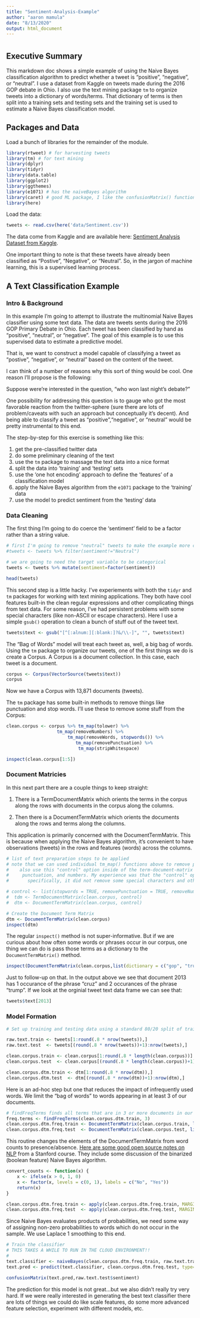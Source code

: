 ```yaml
---
title: "Sentiment-Analysis-Example"
author: "aaron mamula"
date: "8/13/2020"
output: html_document
---
```


# {.tabset .tabset-fade .tabset-pills}

## Executive Summary

This markdown doc shows a simple example of using the Naive Bayes classification algorithm to predict whether a tweet is "positive", "negative", or "neutral". I use a dataset from Kaggle on tweets made during the 2016 GOP debate in Ohio. I also use the text mining package ```tm``` to organize tweets into a dictionary of words/terms. That dictionary of terms is then split into a training sets and testing sets and the training set is used to estimate a Naive Bayes classification model.  

## Packages and Data

Load a bunch of libraries for the remainder of the module. 

```r
library(rtweet) # for harvesting tweets
library(tm) # for text mining
library(dplyr) 
library(tidyr)
library(data.table)
library(ggplot2)
library(ggthemes)
library(e1071) # has the naiveBayes algorithm
library(caret) # good ML package, I like the confusionMatrix() function
library(here)
```

Load the data:

```r
tweets <- read.csv(here('data/Sentiment.csv'))

```

The data come from Kaggle and are available here: [Sentiment Analysis Dataset from Kaggle](https://www.kaggle.com/crowdflower/first-gop-debate-twitter-sentiment?select=Sentiment.csv. These are tweets collected during a GOP Debate in Ohio for the 2016 Presidential nomination).

One important thing to note is that these tweets have already been classified as "Postive", "Negative", or "Neutral". So, in the jargon of machine learning, this is a supervised learning process.


## A Text Classification Example {.tabset}

### Intro & Background

In this example I'm going to attempt to illustrate the multinomial Naive Bayes classifier using some text data. The data are tweets sents during the 2016 GOP Primary Debate in Ohio. Each tweet has been classified by hand as "positive", "neutral", or "negative". The goal of this example is to use this supervised data to estimate a predictive model. 

That is, we want to construct a model capable of classifying a tweet as "postive", "negative", or "neutral" based on the content of the tweet.

I can think of a number of reasons why this sort of thing would be cool. One reason I'll propose is the following:

Suppose were're interested in the question, "who won last night's debate?"

One possibility for addressing this question is to gauge who got the most favorable reaction from the twitter-sphere (sure there are lots of problem/caveats with such an approach but conceptually it's decent). And being able to classify a tweet as "positive","negative", or "neutral" would be pretty instrumental to this end. 

The step-by-step for this exercise is something like this:

1. get the pre-classified twitter data
2. do some preliminary cleaning of the text
3. use the ```tm``` package to massage the text data into a nice format
4. split the data into 'training' and 'testing' sets
4. use the 'one hot encoding' approach to define the 'features' of a classification model
5. apply the Naive Bayes algorithm from the ```e1071``` package to the 'training' data
6. use the model to predict sentiment from the 'testing' data


### Data Cleaning

The first thing I'm going to do coerce the 'sentiment' field to be a factor rather than a string value.

```r

# first I'm going to remove "neutral" tweets to make the example more convincing
#tweets <- tweets %>% filter(sentiment!="Neutral")

# we are going to need the target variable to be categorical
tweets <- tweets %>% mutate(sentiment=factor(sentiment))

head(tweets)

```


This second step is a little hacky. I've experiements with both the ```tidyr``` and ```tm``` packages for working with text mining applications. They both have cool features built-in the clean regular expressions and other complicating things from text data. For some reason, I've had persistent problems with some special characters (like non-ASCII or escape characters). Here I use a simple ```gsub()``` operation to clean a bunch of stuff out of the tweet text.

```r
tweets$text <- gsub("[^[:alnum:][:blank:]?&/\\-]", "", tweets$text)
```


The "Bag of Words" model will treat each tweet as, well, a big bag of words. Using the ```tm``` package to organize our tweets, one of the first things we do is create a Corpus. A Corpus is a document collection. In this case, each tweet is a document. 

```r
corpus <- Corpus(VectorSource(tweets$text))
corpus
```

Now we have a Corpus with 13,871 documents (tweets). 

The ```tm``` package has some built-in methods to remove things like punctuation and stop words. I'll use these to remove some stuff from the Corpus:

```r
clean.corpus <- corpus %>% tm_map(tolower) %>%
                   tm_map(removeNumbers) %>%
                       tm_map(removeWords, stopwords()) %>%
                          tm_map(removePunctuation) %>%
                           tm_map(stripWhitespace)

inspect(clean.corpus[1:5])
```

### Document Matricies

In this next part there are a couple things to keep straight:

1. There is a TermDocumentMatrix which orients the terms in the corpus along the rows with documents in the corpus along the columns.

2. Then there is a DocumentTermMatrix which orients the documents along the rows and terms along the columns.

This application is primarily concerned with the DocumentTermMatrix. This is because when applying the Naive Bayes algorithm, it's convenient to have observations (tweets) in the rows and features (words) across the columns.

```r
# list of text preparation steps to be applied
# note that we can used individual tm_map() functions above to remove punctuation and numbers...but we can
#    also use this "control" option inside of the term-document-matrix call to remove stopwords, 
#     punctuation, and numbers. My experience was that the "control" option did not work as I had anticipated...
#       specifically, it did not remove some special characters and other stuff that looked weird to me.

# control <- list(stopwords = TRUE, removePunctuation = TRUE, removeNumbers = TRUE) 
#  tdm <- TermDocumentMatrix(clean.corpus, control) 
#  dtm <- DocumentTermMatrix(clean.corpus, control)
```

```r
# Create the Document Term Matrix 
dtm <- DocumentTermMatrix(clean.corpus)
inspect(dtm)
```

The regular ```inspect()``` method is not super-informative. But if we are curious about how often some words or phrases occur in our corpus, one thing we can do is pass those terms as a dictionary to the ```DocumentTermMatrix()``` method.

```r

inspect(DocumentTermMatrix(clean.corpus,list(dictionary = c("gop", "trump", "cruz"))))
```

Just to follow-up on that. In the output above we see that document 2013 has 1 occurance of the phrase "cruz" and 2 occurances of the phrase "trump". If we look at the orginial tweet text data frame we can see that:

```r
tweets$text[2013]
```

### Model Formation

```r
# Set up training and testing data using a standard 80/20 split of trainign and testing data

raw.text.train <- tweets[1:round(.8 * nrow(tweets)),]
raw.text.test  <- tweets[(round(.8 * nrow(tweets))+1):nrow(tweets),]

clean.corpus.train <- clean.corpus[1:round(.8 * length(clean.corpus))]
clean.corpus.test  <- clean.corpus[(round(.8 * length(clean.corpus))+1):length(clean.corpus)]

clean.corpus.dtm.train <- dtm[1:round(.8 * nrow(dtm)),]
clean.corpus.dtm.test  <- dtm[(round(.8 * nrow(dtm))+1):nrow(dtm),]
```

Here is an ad-hoc step but one that reduces the impact of infrequently used words. We limit the "bag of words" to words appearing in at least 3 of our documents. 

```r
# findFreqTerms finds all terms that are in 3 or more documents in our corpus.
freq.terms <- findFreqTerms(clean.corpus.dtm.train, 3)
clean.corpus.dtm.freq.train <- DocumentTermMatrix(clean.corpus.train, list(dictionary = freq.terms))
clean.corpus.dtm.freq.test  <- DocumentTermMatrix(clean.corpus.test, list(dictionary = freq.terms))

```

This routine changes the elements of the DocumentTermMatrix from word counts to presence/absence. [Here are some good open source notes on NLP](http://spark-public.s3.amazonaws.com/nlp/slides/naivebayes.pdf) from a Stanford course. They include some discussion of the binarized (boolean feature) Naive Bayes algorithm. 

```r
convert_counts <- function(x) {
    x <- ifelse(x > 0, 1, 0)
    x <- factor(x, levels = c(0, 1), labels = c("No", "Yes"))
    return(x)
}

clean.corpus.dtm.freq.train <- apply(clean.corpus.dtm.freq.train, MARGIN = 2, convert_counts)
clean.corpus.dtm.freq.test  <- apply(clean.corpus.dtm.freq.test, MARGIN = 2, convert_counts)
```

Since Naive Bayes evaluates products of probabilities, we need some way of assigning non-zero probabilities to words which do not occur in the sample. We use Laplace 1 smoothing to this end.

```r
# Train the classifier
# THIS TAKES A WHILE TO RUN IN THE CLOUD ENVIRONMENT!!
#  
text.classifier <- naiveBayes(clean.corpus.dtm.freq.train, raw.text.train$sentiment,laplace=1)
text.pred <- predict(text.classifier, clean.corpus.dtm.freq.test, type=c("class"))

confusionMatrix(text.pred,raw.text.test$sentiment)

```

The prediction for this model is not great...but we also didn't really try very hard. If we were really interested in generating the best text classifier there are lots of things we could do like scale features, do some more advanced feature selection, experiment with different models, etc. 


